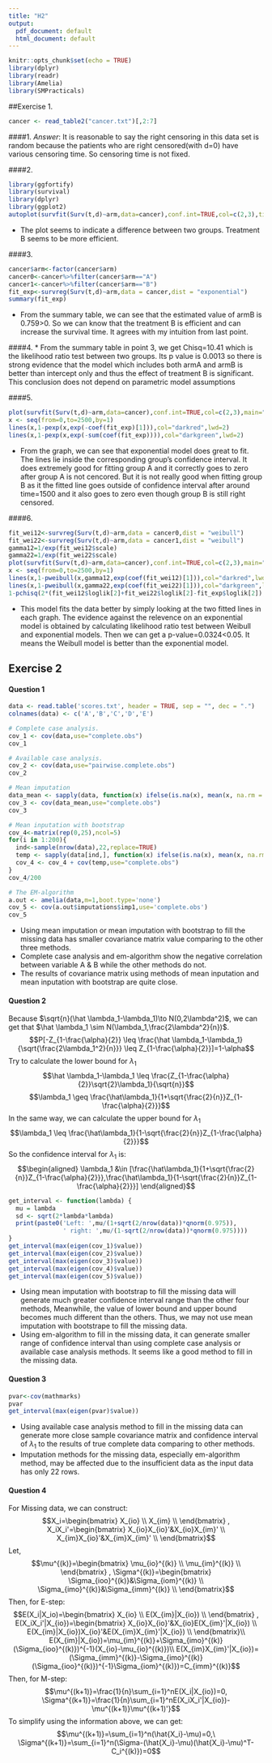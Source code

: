 ```yaml
---
title: "H2"
output:
  pdf_document: default
  html_document: default
---
```

```r
knitr::opts_chunk$set(echo = TRUE)
library(dplyr)
library(readr)
library(Amelia)
library(SMPracticals)
```

##Exercise 1.
```r
cancer <- read_table2("cancer.txt")[,2:7]
```

####1.
$Answer:$ It is reasonable to say the right censoring in this data set is random because the patients who are right censored(with d=0) have various censoring time. So censoring time is not fixed.

####2.
```r
library(ggfortify)
library(survival)
library(dplyr)
library(ggplot2)
autoplot(survfit(Surv(t,d)~arm,data=cancer),conf.int=TRUE,col=c(2,3),title="Kaplan-Meier estimates for cancer data")
```
* The plot seems to indicate a difference between two groups. Treatment B seems to be more efficient. 

####3.
```r
cancer$arm<-factor(cancer$arm)
cancer0<-cancer%>%filter(cancer$arm=="A")
cancer1<-cancer%>%filter(cancer$arm=="B")
fit_exp<-survreg(Surv(t,d)~arm,data = cancer,dist = "exponential")
summary(fit_exp)
```
* From the summary table, we can see that the estimated value of armB is 0.759>0. So we can know that the treatment B is efficient and can increase the survival time. It agrees with my intuition from last point.

####4.
* From the summary table in point 3, we get Chisq=10.41 which is the likelihood ratio test between two groups. Its p value is 0.0013 so there is strong evidence that the model which includes both armA and armB is better than intercept only and thus the effect of treatment B is significant. This conclusion does not depend on parametric model assumptions

####5.
```r
plot(survfit(Surv(t,d)~arm,data=cancer),conf.int=TRUE,col=c(2,3),main="Exponential v. K-M fits")
x <- seq(from=0,to=2500,by=1)
lines(x,1-pexp(x,exp(-coef(fit_exp)[1])),col="darkred",lwd=2)
lines(x,1-pexp(x,exp(-sum(coef(fit_exp)))),col="darkgreen",lwd=2)
```
* From the graph, we can see that exponential model does great to fit. The lines lie inside the corresponding group's confidence interval. It does extremely good for fitting group A and it correctly goes to zero after group A is not cencored. But it is not really good when fitting group B as it the fitted line goes outside of confidence interval after around time=1500 and it also goes to zero even though group B is still right censored.

####6.
```r
fit_wei12<-survreg(Surv(t,d)~arm,data = cancer0,dist = "weibull")
fit_wei22<-survreg(Surv(t,d)~arm,data = cancer1,dist = "weibull")
gamma12=1/exp(fit_wei12$scale)
gamma22=1/exp(fit_wei22$scale)
plot(survfit(Surv(t,d)~arm,data=cancer),conf.int=TRUE,col=c(2,3),main="Weibull v. K-M fits")
x <- seq(from=0,to=2500,by=1)
lines(x,1-pweibull(x,gamma12,exp(coef(fit_wei12)[1])),col="darkred",lwd=2)
lines(x,1-pweibull(x,gamma22,exp(coef(fit_wei22)[1])),col="darkgreen",lwd=2)
1-pchisq(2*(fit_wei12$loglik[2]+fit_wei22$loglik[2]-fit_exp$loglik[2]),df=1)
```
* This model fits the data better by simply looking at the two fitted lines in each graph. The evidence against the relevence on an exponential model is obtained by calculating likelihood ratio test between Weibull and exponential models. Then we can get a p-value=0.0324<0.05. It means the Weibull model is better than the exponential model.

## Exercise 2

#### Question 1

```r
data <- read.table('scores.txt', header = TRUE, sep = "", dec = ".")
colnames(data) <- c('A','B','C','D','E')
```

```r
# Complete case analysis.
cov_1 <- cov(data,use="complete.obs")
cov_1
```

```r
# Available case analysis.
cov_2 <- cov(data,use="pairwise.complete.obs")
cov_2
```

```r
# Mean imputation
data_mean <- sapply(data, function(x) ifelse(is.na(x), mean(x, na.rm = TRUE), x))
cov_3 <- cov(data_mean,use="complete.obs")
cov_3
```
```r
# Mean inputation with bootstrap
cov_4<-matrix(rep(0,25),ncol=5)
for(i in 1:200){
  ind<-sample(nrow(data),22,replace=TRUE)
  temp <- sapply(data[ind,], function(x) ifelse(is.na(x), mean(x, na.rm = TRUE), x))
  cov_4 <- cov_4 + cov(temp,use="complete.obs")
}
cov_4/200
```

```r
# The EM-algorithm
a.out <- amelia(data,m=1,boot.type='none')
cov_5 <- cov(a.out$imputations$imp1,use='complete.obs')
cov_5
```

* Using mean imputation or mean imputation with bootstrap to fill the missing data has smaller covariance matrix value comparing to the other three methods.
* Complete case analysis and em-algorithm show the negative correlation between variable A & B while the other methods do not.
* The results of covariance matrix using methods of mean inputation and mean inputation with bootstrap are quite close.

#### Question 2

Because $\sqrt{n}(\hat \lambda_1-\lambda_1)\to N(0,2\lambda^2)$, we can get that $\hat \lambda_1 \sim N(\lambda_1,\frac{2\lambda^2}{n})$.
$$P[-Z_{1-\frac{\alpha}{2}} \leq \frac{\hat \lambda_1-\lambda_1}{\sqrt{\frac{2\lambda_1^2}{n}}} \leq Z_{1-\frac{\alpha}{2}}]=1-\alpha$$
Try to calculate the lower bound for $\lambda_1$
$$\hat \lambda_1-\lambda_1 \leq \frac{Z_{1-\frac{\alpha}{2}}\sqrt{2}\lambda_1}{\sqrt{n}}$$
$$\lambda_1 \geq \frac{\hat\lambda_1}{1+\sqrt{\frac{2}{n}}Z_{1-\frac{\alpha}{2}}}$$
In the same way, we can calculate the upper bound for $\lambda_1$
$$\lambda_1 \leq \frac{\hat\lambda_1}{1-\sqrt{\frac{2}{n}}Z_{1-\frac{\alpha}{2}}}$$
So the confidence interval for $\lambda_1$ is:
$$\begin{aligned}
\lambda_1 &\in [\frac{\hat\lambda_1}{1+\sqrt{\frac{2}{n}}Z_{1-\frac{\alpha}{2}}},\frac{\hat\lambda_1}{1-\sqrt{\frac{2}{n}}Z_{1-\frac{\alpha}{2}}}]
\end{aligned}$$
```r
get_interval <- function(lambda) {
  mu = lambda
  sd <- sqrt(2*lambda*lambda)
  print(paste0('Left: ',mu/(1+sqrt(2/nrow(data))*qnorm(0.975)),
               ' right: ',mu/(1-sqrt(2/nrow(data))*qnorm(0.975))))
}
get_interval(max(eigen(cov_1)$value))
get_interval(max(eigen(cov_2)$value))
get_interval(max(eigen(cov_3)$value))
get_interval(max(eigen(cov_4)$value))
get_interval(max(eigen(cov_5)$value))
```

* Using mean imputation with bootstrap to fill the missing data will generate much greater confidence interval range than the other four methods, Meanwhile, the value of lower bound and upper bound becomes much different than the others. Thus, we may not use mean imputation with bootstrape to fill the missing data.
* Using em-algorithm to fill in the missing data, it can generate smaller range of confidence interval than using complete case analysis or available case analysis methods. It seems like a good method to fill in the missing data.

#### Question 3

```r
pvar<-cov(mathmarks)
pvar
get_interval(max(eigen(pvar)$value))
```

* Using available case analysis method to fill in the missing data can generate more close sample covariance matrix and confidence interval of $\lambda_1$ to the results of true complete data comparing to other methods.
* Imputation methods for the missing data, especially em-algorithm method, may be affected due to the insufficient data as the input data has only 22 rows.

#### Question 4

For Missing data, we can construct:
$$X_i=\begin{bmatrix}
X_{io} \\
X_{im} \\
\end{bmatrix}
,
X_iX_i'=\begin{bmatrix}
X_{io}X_{io}'&X_{io}X_{im}' \\
X_{im}X_{io}'&X_{im}X_{im}' \\
\end{bmatrix}$$
Let,
$$\mu^{(k)}=\begin{bmatrix}
\mu_{io}^{(k)} \\
\mu_{im}^{(k)} \\
\end{bmatrix}
,
\Sigma^{(k)}=\begin{bmatrix}
\Sigma_{ioo}^{(k)}&\Sigma_{iom}^{(k)} \\
\Sigma_{imo}^{(k)}&\Sigma_{imm}^{(k)} \\
\end{bmatrix}$$
Then, for E-step:
$$E(X_i|X_io)=\begin{bmatrix}
X_{io} \\
E(X_{im}|X_{io}) \\
\end{bmatrix}
,
E(X_iX_i'|X_{io})=\begin{bmatrix}
X_{io}X_{io}'&X_{io}E(X_{im}'|X_{io}) \\
E(X_{im}|X_{io})X_{io}'&E(X_{im}X_{im}'|X_{io}) \\
\end{bmatrix}\\
E(X_{im}|X_{io})=\mu_{im}^{(k)}+\Sigma_{imo}^{(k)}(\Sigma_{ioo}^{(k)})^{-1}(X_{io}-\mu_{io}^{(k)})\\
E(X_{im}X_{im}'|X_{io})=(\Sigma_{imm}^{(k)}-\Sigma_{imo}^{(k)}(\Sigma_{ioo}^{(k)})^{-1}\Sigma_{iom}^{(k)})=C_{imm}^{(k)}$$
Then, for M-step:
$$\mu^{(k+1)}=\frac{1}{n}\sum_{i=1}^nE(X_i|X_{io})=0,
\Sigma^{(k+1)}=\frac{1}{n}\sum_{i=1}^nE(X_iX_i'|X_{io})-\mu^{(k+1)}\mu^{(k+1)'}$$
To simplify using the information above, we can get:
$$\mu^{(k+1)}=\sum_{i=1}^n(\hat{X_i}-\mu)=0,\ 
\Sigma^{(k+1)}=\sum_{i=1}^n(\Sigma-(\hat{X_i}-\mu)(\hat{X_i}-\mu)^T-C_i^{(k)})=0$$
